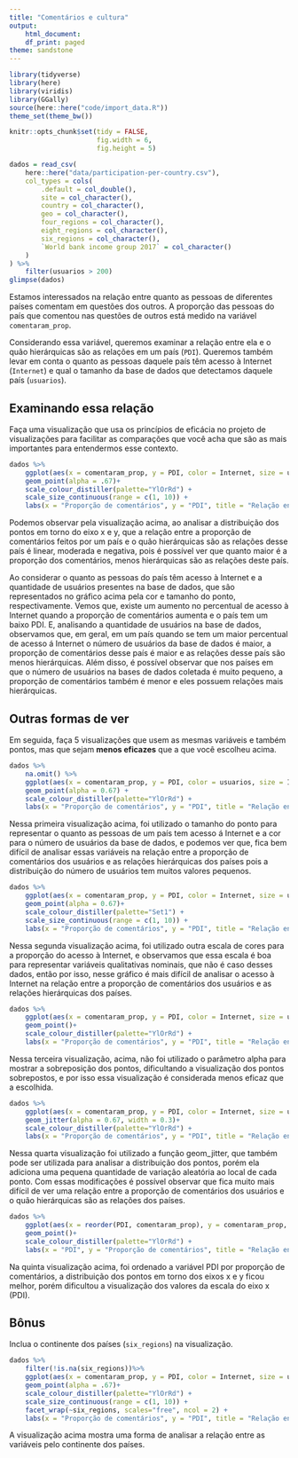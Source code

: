 ```yaml
---
title: "Comentários e cultura"
output:
    html_document:
    df_print: paged
theme: sandstone
---
```


```r
library(tidyverse)
library(here)
library(viridis)
library(GGally)
source(here::here("code/import_data.R"))
theme_set(theme_bw())

knitr::opts_chunk$set(tidy = FALSE,
                      fig.width = 6,
                      fig.height = 5)
```

```r
dados = read_csv(
    here::here("data/participation-per-country.csv"),
    col_types = cols(
        .default = col_double(),
        site = col_character(),
        country = col_character(),
        geo = col_character(),
        four_regions = col_character(),
        eight_regions = col_character(),
        six_regions = col_character(),
        `World bank income group 2017` = col_character()
    )
) %>% 
    filter(usuarios > 200)
glimpse(dados)
```

Estamos interessados na relação entre quanto as pessoas de diferentes países comentam em questões dos outros. A proporção das pessoas do país que comentou nas questões de outros está medido na variável `comentaram_prop`. 

Considerando essa variável, queremos examinar a relação entre ela e o quão hierárquicas são as relações em um país (`PDI`). Queremos também levar em conta o quanto as pessoas daquele país têm acesso à Internet (`Internet`) e qual o tamanho da base de dados que detectamos daquele país (`usuarios`). 

## Examinando essa relação

Faça uma visualização que usa os princípios de eficácia no projeto de visualizações para facilitar as comparações que você acha que são as mais importantes para entendermos esse contexto.

```r
dados %>% 
    ggplot(aes(x = comentaram_prop, y = PDI, color = Internet, size = usuarios)) +
    geom_point(alpha = .67)+
    scale_colour_distiller(palette="YlOrRd") +
    scale_size_continuous(range = c(1, 10)) +
    labs(x = "Proporção de comentários", y = "PDI", title = "Relação entre a proporção de comentários\ne o quão hierárquicas são as relações em um país", color = "Acesso à Internet", size = "Quantidade de Usuários")
```

Podemos observar pela visualização acima, ao analisar a distribuição dos pontos em torno do eixo x e y, que a relação entre a proporção de comentários feitos por um país e o quão hierárquicas são as relações desse país é linear, moderada e negativa, pois é possível ver que quanto maior é a proporção dos comentários, menos hierárquicas são as relações deste país.

Ao considerar o quanto as pessoas do país têm acesso à Internet e a quantidade de usuários presentes na base de dados, que são representados no gráfico acima pela cor e tamanho do ponto, respectivamente. Vemos que, existe um aumento no percentual de acesso à Internet quando a proporção de comentários aumenta e o país tem um baixo PDI. E, analisando a quantidade de usuários na base de dados, observamos que, em geral, em um país quando se tem um maior percentual de acesso á Internet o número de usuários da base de dados é maior, a proporção de comentários desse país é maior e as relações desse país são menos hierárquicas. Além disso, é possível observar que nos países em que o número de usuários na bases de dados coletada é muito pequeno, a proporção de comentários também é menor e eles possuem relações mais hierárquicas.

## Outras formas de ver

Em seguida, faça 5 visualizações que usem as mesmas variáveis e também pontos, mas que sejam **menos eficazes** que a que você escolheu acima. 

```r
dados %>%
    na.omit() %>% 
    ggplot(aes(x = comentaram_prop, y = PDI, color = usuarios, size = Internet)) +
    geom_point(alpha = 0.67) +
    scale_colour_distiller(palette="YlOrRd") +
    labs(x = "Proporção de comentários", y = "PDI", title = "Relação entre a proporção de comentários\ne o quão hierárquicas são as relações em um país", color = "Quantidade de Usuários", size = "Acesso à Internet")
```

Nessa primeira visualização acima, foi utilizado o tamanho do ponto para representar o quanto as pessoas de um país tem acesso á Internet e a cor para o número de usuários da base de dados, e podemos ver que, fica bem difícil de analisar essas variáveis na relação entre a proporção de comentários dos usuários e as relações hierárquicas dos países pois a distribuição do número de usuários tem muitos valores pequenos.

```r
dados %>% 
    ggplot(aes(x = comentaram_prop, y = PDI, color = Internet, size = usuarios)) +
    geom_point(alpha = 0.67)+
    scale_colour_distiller(palette="Set1") +
    scale_size_continuous(range = c(1, 10)) +
    labs(x = "Proporção de comentários", y = "PDI", title = "Relação entre a proporção de comentários\ne o quão hierárquicas são as relações em um país", color = "Acesso à Internet", size = "Quantidade de Usuários")
```

Nessa segunda visualização acima, foi utilizado outra escala de cores para a proporção do acesso à Internet, e observamos que essa escala é boa para representar variáveis qualitativas nominais, que não é caso desses dados, então por isso, nesse gráfico é mais difícil de analisar o acesso à Internet na relação entre a proporção de comentários dos usuários e as relações hierárquicas dos países.

```r
dados %>% 
    ggplot(aes(x = comentaram_prop, y = PDI, color = Internet, size = usuarios)) +
    geom_point()+
    scale_colour_distiller(palette="YlOrRd") +
    labs(x = "Proporção de comentários", y = "PDI", title = "Relação entre a proporção de comentários\ne o quão hierárquicas são as relações em um país", color = "Acesso à Internet", size = "Quantidade de Usuários")
```

Nessa terceira visualização, acima, não foi utilizado o parâmetro alpha para mostrar a sobreposição dos pontos, dificultando a visualização dos pontos sobrepostos, e por isso essa visualização é considerada menos eficaz que a escolhida.

```r
dados %>% 
    ggplot(aes(x = comentaram_prop, y = PDI, color = Internet, size = usuarios)) +
    geom_jitter(alpha = 0.67, width = 0.3)+
    scale_colour_distiller(palette="YlOrRd") +
    labs(x = "Proporção de comentários", y = "PDI", title = "Relação entre a proporção de comentários\ne o quão hierárquicas são as relações em um país", color = "Acesso à Internet", size = "Quantidade de Usuários")
```

Nessa quarta visualização foi utilizado a função geom_jitter, que também pode ser utilizada para analisar a distribuição dos pontos, porém ela adiciona uma pequena quantidade de variação aleatória ao local de cada ponto. Com essas modificações é possível observar que fica muito mais difícil de ver uma relação entre a proporção de comentários dos usuários e o quão hierárquicas são as relações dos países.

```r
dados %>% 
    ggplot(aes(x = reorder(PDI, comentaram_prop), y = comentaram_prop, color = Internet, size = usuarios)) +
    geom_point()+
    scale_colour_distiller(palette="YlOrRd") +
    labs(x = "PDI", y = "Proporção de comentários", title = "Relação entre a proporção de comentários\ne o quão hierárquicas são as relações em um país", color = "Acesso à Internet", size = "Quantidade de Usuários")
```

Na quinta visualização acima, foi ordenado a variável PDI por proporção de comentários, a distribuição dos pontos em torno dos eixos x e y ficou melhor, porém dificultou a visualização dos valores da escala do eixo x (PDI).

## Bônus

Inclua o continente dos países (`six_regions`) na visualização.

```r
dados %>% 
    filter(!is.na(six_regions))%>% 
    ggplot(aes(x = comentaram_prop, y = PDI, color = Internet, size = usuarios)) +
    geom_point(alpha = .67)+
    scale_colour_distiller(palette="YlOrRd") +
    scale_size_continuous(range = c(1, 10)) +
    facet_wrap(~six_regions, scales="free", ncol = 2) +
    labs(x = "Proporção de comentários", y = "PDI", title = "Relação entre a proporção de comentários\ne o quão hierárquicas são as relações em um país", color = "Acesso à Internet", size = "Quantidade de Usuários")
```

A visualização acima mostra uma forma de analisar a relação entre as variáveis pelo continente dos países.
